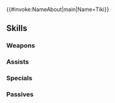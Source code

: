 {{#invoke:NameAbout|main|Name=Tiki}}{{HeroPage Tabs}}
{{Hero Infobox
|Name=Tiki
|Title=Naga's Voice
|GrowthModifier=None
|WeaponType=Red Breath
|Origin=Fire Emblem Awakening
|Gender=Female
|MoveType=Infantry
|actorEN=Mela Lee
|actorJP=大谷育江
|artist=いとうのいぢ
|resplendentArtist=ゾノタイダ
|releaseDate=February 2, 2017
|poolDate=February 2, 2017
|randomStartTime=2017-02-02T07:00:00Z
|poolRarities=3,4
|TagID=チキ覚醒
|InternalID=95
|Properties=tiara,resplendent,dokkalfheimr
|cv1=10
|cv2=900100
|description=Known as the Voice of the Divine Dragon. Has lived for ages. Once friends with Marth. Appears in Fire Emblem Awakening.
|resplendentStartTime=2023-12-10T07:00:00Z
|resplendentEndTime=2023-12-25T06:59:59Z
}}
{{Stats Page
|Lv1HP=18|Lv1ATK=7|Lv1SPD=6|Lv1DEF=9|Lv1RES=7
|GRHP=50|GRATK=65|GRSPD=40|GRDEF=60|GRRES=40
}}
==Skills==
===Weapons===
{{Weapons Table
|weapon1=Fire Breath
|weapon1Default=1
|weapon1Unlock=1
|weapon2=Fire Breath+
|weapon2Default=3
|weapon2Unlock=2
|weapon3=Lightning Breath
|weapon3Default=4
|weapon3Unlock=3
|weapon4=Lightning Breath+
|weapon4Default=5
|weapon4Unlock=5
|weapon5=Breath of Fog
|weapon5Unlock=5
}}
===Assists===
{{Assists Table}}
===Specials===
{{Specials Table
|special1=Glowing Ember
|special1Default=4
|special1Unlock=3
|special2=Bonfire
|special2Unlock=4
}}
===Passives===
{{Passives Table
|passiveA1=Defiant Atk 1
|passiveA2=Defiant Atk 2
|passiveA3=Defiant Atk 3
|passiveA1Unlock=1
|passiveA2Unlock=2
|passiveA3Unlock=4
|passiveC1=Spur Res 1
|passiveC2=Spur Res 2
|passiveC3=Spur Res 3
|passiveC1Unlock=3
|passiveC2Unlock=4
|passiveC3Unlock=5
}}
{{Heroes Navbox}}